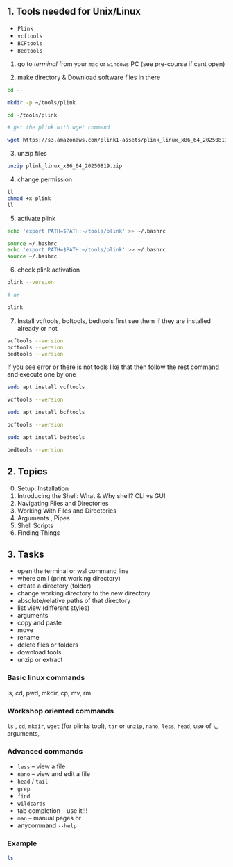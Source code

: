 ## 1. Tools needed for Unix/Linux

- `Plink` 
- `vcftools`
- `BCFtools` 
- `Bedtools`

::: {.callout-tip title="Tools installation" collapse="true"}

1. go to *terminal* from your `mac` or `windows` PC (see pre-course if cant open)

2. make directory & Download software files in there
```bash
cd --

mkdir -p ~/tools/plink 

cd ~/tools/plink

# get the plink with wget command

wget https://s3.amazonaws.com/plink1-assets/plink_linux_x86_64_20250819.zip
```

3. unzip files
```bash
unzip plink_linux_x86_64_20250819.zip
```
4. change permission
```bash
ll
chmod +x plink
ll
```
5. activate plink
```bash
echo 'export PATH=$PATH:~/tools/plink' >> ~/.bashrc

source ~/.bashrc
echo 'export PATH=$PATH:~/tools/plink' >> ~/.bashrc
source ~/.bashrc
```

6. check plink activation
```bash
plink --version

# or 

plink
```
7. Install vcftools, bcftools, bedtools
first see them if they are installed already or not
```bash
vcftools --version
bcftools --version
bedtools --version
```
If you see error or there is not tools like that then follow the rest command and execute one by one

```bash
sudo apt install vcftools

vcftools --version
```

```bash
sudo apt install bcftools

bcftools --version
```

```bash
sudo apt install bedtools

bedtools --version
```

:::

## 2. Topics 

0. Setup: Installation
1. Introducing the Shell: What & Why shell? CLI vs GUI
2. Navigating Files and Directories
3. Working With Files and Directories
4. Arguments , Pipes 
6. Shell Scripts
7. Finding Things

## 3. Tasks 

- open the terminal or wsl command line
- where am I (print working directory)
- create a directory (folder)
- change working directory to the new directory
- absolute/relative paths of that directory
- list view (different styles)
- arguments
- copy and paste
- move
- rename
- delete files or folders
- download tools
- unzip or extract

::: {.callout-tip title="Basic linux commands" collapse="true"}

### Basic linux commands 
ls, cd, pwd, mkdir, cp, mv, rm.


### Workshop oriented commands

`ls` , `cd`, `mkdir`, `wget` (for plinks tool), `tar` or `unzip`, `nano`, `less`, `head`, use of `\`, arguments,

### Advanced commands

- `less` – view a file
- `nano` – view and edit a file
- `head` / `tail`
- `grep`
- `find`
- `wildcards`
- tab completion – use it!!!
- `man` – manual pages or
- anycommand `--help`

### Example
```bash
ls
```
:::